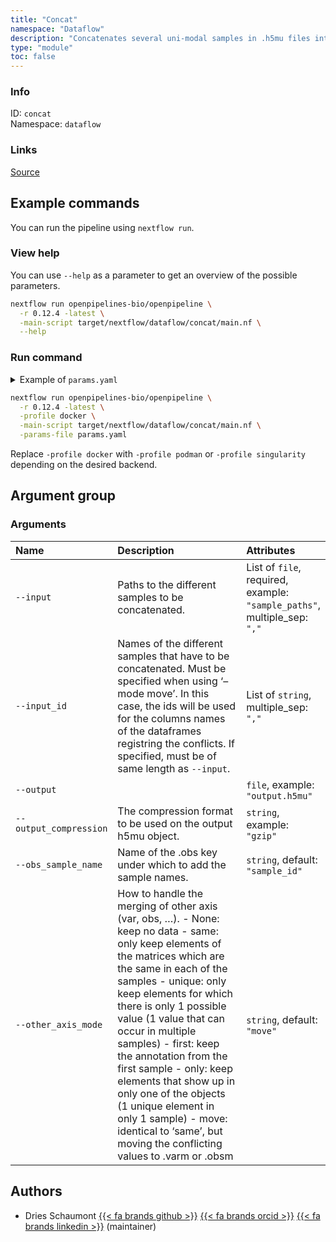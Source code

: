 ```yaml
---
title: "Concat"
namespace: "Dataflow"
description: "Concatenates several uni-modal samples in .h5mu files into a single file"
type: "module"
toc: false
---
```


::: {.column-margin}

### Info

ID: `concat`  
Namespace: `dataflow`

### Links
[Source](https://github.com/openpipelines-bio/openpipeline/blob/0.12.4/./src/dataflow/concat){.btn-action .btn-sm .btn-info .btn role="button"}

:::



## Example commands

You can run the pipeline using `nextflow run`.

### View help

You can use `--help` as a parameter to get an overview of the possible parameters.

```bash
nextflow run openpipelines-bio/openpipeline \
  -r 0.12.4 -latest \
  -main-script target/nextflow/dataflow/concat/main.nf \
  --help
```

### Run command

<details>
<summary>Example of `params.yaml`</summary>
```yaml
# Arguments
input: # please fill in - example: ["sample_paths"]
# input_id: ["foo"]
# output: "$id.$key.output.h5mu"
# output_compression: "gzip"
obs_sample_name: "sample_id"
other_axis_mode: "move"

# Nextflow input-output arguments
publish_dir: # please fill in - example: "output/"
# param_list: "my_params.yaml"
```
</details>

```bash
nextflow run openpipelines-bio/openpipeline \
  -r 0.12.4 -latest \
  -profile docker \
  -main-script target/nextflow/dataflow/concat/main.nf \
  -params-file params.yaml
```

:::{.callout-note}
Replace `-profile docker` with `-profile podman` or `-profile singularity` depending on the desired backend.
:::

## Argument group

### Arguments

|Name                   |Description                                                                                                                                                                                                                                                                                                                                                                                                                                                                                                                        |Attributes                                                               |
|:----------------------|:----------------------------------------------------------------------------------------------------------------------------------------------------------------------------------------------------------------------------------------------------------------------------------------------------------------------------------------------------------------------------------------------------------------------------------------------------------------------------------------------------------------------------------|:------------------------------------------------------------------------|
|`--input`              |Paths to the different samples to be concatenated.                                                                                                                                                                                                                                                                                                                                                                                                                                                                                 |List of `file`, required, example: `"sample_paths"`, multiple_sep: `","` |
|`--input_id`           |Names of the different samples that have to be concatenated.  Must be specified when using '--mode move'. In this case, the ids will be used for the columns names of the dataframes registring the conflicts. If specified, must be of same length as `--input`.                                                                                                                                                                                                                                                                  |List of `string`, multiple_sep: `","`                                    |
|`--output`             |                                                                                                                                                                                                                                                                                                                                                                                                                                                                                                                                   |`file`, example: `"output.h5mu"`                                         |
|`--output_compression` |The compression format to be used on the output h5mu object.                                                                                                                                                                                                                                                                                                                                                                                                                                                                       |`string`, example: `"gzip"`                                              |
|`--obs_sample_name`    |Name of the .obs key under which to add the sample names.                                                                                                                                                                                                                                                                                                                                                                                                                                                                          |`string`, default: `"sample_id"`                                         |
|`--other_axis_mode`    |How to handle the merging of other axis (var, obs, ...).   - None: keep no data  - same: only keep elements of the matrices which are the same in each of the samples  - unique: only keep elements for which there is only 1 possible value (1 value that can occur in multiple samples)  - first: keep the annotation from the first sample  - only: keep elements that show up in only one of the objects (1 unique element in only 1 sample)  - move: identical to 'same', but moving the conflicting values to .varm or .obsm |`string`, default: `"move"`                                              |

## Authors


  * Dries Schaumont [{{< fa brands github >}}](https://github.com/DriesSchaumont) [{{< fa brands orcid >}}](https://orcid.org/0000-0002-4389-0440) [{{< fa brands linkedin >}}](https://linkedin.com/in/dries-schaumont) (maintainer)
